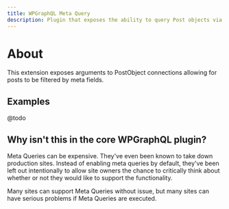 ```yaml
---
title: WPGraphQL Meta Query
description: Plugin that exposes the ability to query Post objects via Meta arguments
---
```


# About

This extension exposes arguments to PostObject connections allowing for posts to be filtered
by meta fields.

## Examples

@todo

## Why isn't this in the core WPGraphQL plugin?

Meta Queries can be expensive. They've even been known to take down production sites. Instead of
enabling meta queries by default, they've been left out intentionally to allow site owners the
chance to critically think about whether or not they would like to support the functionality.

Many sites can support Meta Queries without issue, but many sites can have serious problems if
Meta Queries are executed.
